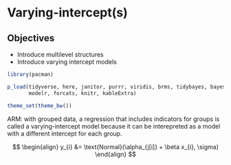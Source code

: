 # Varying-intercept(s)


## Objectives

- Introduce multilevel structures
- Introduce varying intercept models


```r

library(pacman)

p_load(tidyverse, here, janitor, purrr, viridis, brms, tidybayes, bayesplot,
       modelr, forcats, knitr, kableExtra)

theme_set(theme_bw())

```



ARM: with grouped data, a regression that includes indicators for groups is called a varying-intercept model because it can be interepreted as a model with a different intercept for each group.

$$
\begin{align}
y_{i} &= \text{Normal}(\alpha_{j[i]} + \beta x_{i}, \sigma)
\end{align}
$$
